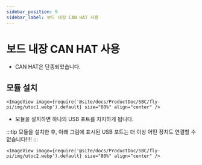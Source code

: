 ```yaml
---
sidebar_position: 9
sidebar_label: 보드 내장 CAN HAT 사용
---
```


# 보드 내장 CAN HAT 사용

* CAN HAT은 단종되었습니다.

## 모듈 설치

    <ImageView image={require('@site/docs/ProductDoc/SBC/fly-pi/img/utoc1.webp').default} size="80%" align="center" />

* 모듈을 설치하면 하나의 USB 포트를 차지하게 됩니다.

:::tip
모듈을 설치한 후, 아래 그림에 표시된 USB 포트는 더 이상 어떤 장치도 연결할 수 없습니다!!!!
:::

    <ImageView image={require('@site/docs/ProductDoc/SBC/fly-pi/img/utoc2.webp').default} size="80%" align="center" />
